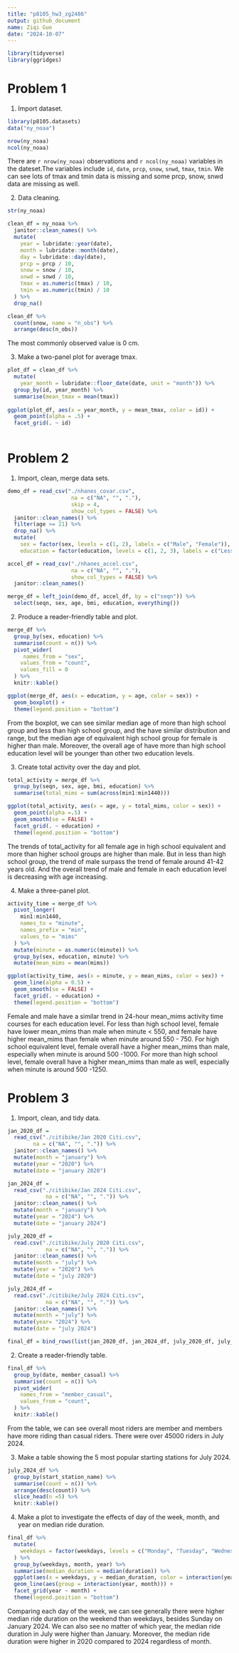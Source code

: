 ```yaml
---
title: "p8105_hw3_zg2486"
output: github_document
name: Ziqi Guo
date: "2024-10-07"
---
```


```r
library(tidyverse)
library(ggridges)
```



# Problem 1
1. Import dataset.
```r
library(p8105.datasets)
data("ny_noaa")

nrow(ny_noaa)
ncol(ny_noaa)
```
There are `r nrow(ny_noaa)` observations and `r ncol(ny_noaa)` variables in the dateset.The variables include `id`, `date`, `prcp`, `snow`, `snwd`, `tmax`, `tmin`. We can see lots of tmax and tmin data is missing and some prcp, snow, snwd data are missing as well.

2. Data cleaning.
```r
str(ny_noaa)

clean_df = ny_noaa %>% 
  janitor::clean_names() %>% 
  mutate(
    year = lubridate::year(date),
    month = lubridate::month(date),
    day = lubridate::day(date),
    prcp = prcp / 10,
    snow = snow / 10,
    snwd = snwd / 10,
    tmax = as.numeric(tmax) / 10,
    tmin = as.numeric(tmin) / 10
  ) %>% 
  drop_na() 

clean_df %>% 
  count(snow, name = "n_obs") %>% 
  arrange(desc(n_obs))
```
The most commonly observed value is 0 cm.

3. Make a two-panel plot for average tmax.
```r
plot_df = clean_df %>% 
  mutate(
    year_month = lubridate::floor_date(date, unit = "month")) %>% 
  group_by(id, year_month) %>% 
  summarise(mean_tmax = mean(tmax))
  
ggplot(plot_df, aes(x = year_month, y = mean_tmax, color = id)) +
  geom_point(alpha = .5) +
  facet_grid(. ~ id)
  
```



# Problem 2
1. Import, clean, merge data sets.
```r
demo_df = read_csv("./nhanes_covar.csv",
                    na = c("NA", "", "."),
                    skip = 4,
                    show_col_types = FALSE) %>% 
  janitor::clean_names() %>% 
  filter(age >= 21) %>% 
  drop_na() %>% 
  mutate(
    sex = factor(sex, levels = c(1, 2), labels = c("Male", "Female")),
    education = factor(education, levels = c(1, 2, 3), labels = c("Less than high school", "High school equivalent", "More than high school"))) 

accel_df = read_csv("./nhanes_accel.csv",
                    na = c("NA", "", "."), 
                    show_col_types = FALSE) %>% 
  janitor::clean_names() 

merge_df = left_join(demo_df, accel_df, by = c("seqn")) %>% 
  select(seqn, sex, age, bmi, education, everything())
```

2. Produce a reader-friendly table and plot.
```r
merge_df %>% 
  group_by(sex, education) %>% 
  summarise(count = n()) %>% 
  pivot_wider(
     names_from = "sex",
    values_from = "count",
    values_fill = 0
  ) %>% 
  knitr::kable() 

ggplot(merge_df, aes(x = education, y = age, color = sex)) + 
  geom_boxplot() +
  theme(legend.position = "bottom")
```
From the boxplot, we can see similar median age of more than high school group and less than high school group, and the have similar distribution and range, but the median age of equivalent high school group for female is higher than male. Moreover, the overall age of have more than high school education level will be younger than other two education levels. 

3. Create total activity over the day and plot.
```r
total_activity = merge_df %>% 
  group_by(seqn, sex, age, bmi, education) %>% 
  summarise(total_mims = sum(across(min1:min1440)))

ggplot(total_activity, aes(x = age, y = total_mims, color = sex)) +
  geom_point(alpha =.5) +
  geom_smooth(se = FALSE) +
  facet_grid(. ~ education) +
  theme(legend.position = "bottom")
```
The trends of total_activity for all female age in high school equivalent and more than higher school groups are higher than male. But in less than high school group, the trend of male surpass the trend of female around 41-42 years old. And the overall trend of male and female in each education level is decreasing with age increasing. 

4. Make a three-panel plot.
```r
activity_time = merge_df %>% 
  pivot_longer(
    min1:min1440,
    names_to = "minute",
    names_prefix = "min",
    values_to = "mims"
  ) %>% 
  mutate(minute = as.numeric(minute)) %>% 
  group_by(sex, education, minute) %>% 
  mutate(mean_mims = mean(mims)) 

ggplot(activity_time, aes(x = minute, y = mean_mims, color = sex)) +
  geom_line(alpha = 0.5) +
  geom_smooth(se = FALSE) +
  facet_grid(. ~ education) +
  theme(legend.position = "bottom")
```
Female and male have a similar trend in 24-hour mean_mims activity time courses for each education level. For less than high school level, female have lower mean_mims than male when minute < 550, and female have higher mean_mims than female when minute around 550 - 750. For high school equivalent level, female overall have a higher mean_mims than male, especially when minute is around 
500 -1000. For more than high school level, female overall have a higher mean_mims than male as well, especially when minute is around 
500 -1250. 



# Problem 3
1. Import, clean, and tidy data.
```r
jan_2020_df = 
  read_csv("./citibike/Jan 2020 Citi.csv",
        na = c("NA", "", ".")) %>% 
  janitor::clean_names() %>% 
  mutate(month = "january") %>% 
  mutate(year = "2020") %>% 
  mutate(date = "january 2020")

jan_2024_df = 
  read_csv("./citibike/Jan 2024 Citi.csv",
            na = c("NA", "", ".")) %>% 
  janitor::clean_names() %>% 
  mutate(month = "january") %>% 
  mutate(year = "2024") %>% 
  mutate(date = "january 2024")

july_2020_df = 
  read.csv("./citibike/July 2020 Citi.csv",
            na = c("NA", "", ".")) %>% 
  janitor::clean_names() %>% 
  mutate(month = "july") %>% 
  mutate(year = "2020") %>% 
  mutate(date = "july 2020")

july_2024_df = 
  read.csv("./citibike/July 2024 Citi.csv",
            na = c("NA", "", ".")) %>% 
  janitor::clean_names() %>% 
  mutate(month = "july") %>% 
  mutate(year= "2024") %>% 
  mutate(date = "july 2024")

final_df = bind_rows(list(jan_2020_df, jan_2024_df, july_2020_df, july_2024_df)) 
```

2. Create a reader-friendly table.
```r
final_df %>% 
  group_by(date, member_casual) %>% 
  summarise(count = n()) %>% 
  pivot_wider(
    names_from = "member_casual",
    values_from = "count",
  ) %>%
  knitr::kable()
```
From the table, we can see overall most riders are member and members have more riding than casual riders. There were over 45000 riders in July 2024.

3. Make a table showing the 5 most popular starting stations for July 2024.
```r
july_2024_df %>% 
  group_by(start_station_name) %>% 
  summarise(count = n()) %>% 
  arrange(desc(count)) %>% 
  slice_head(n =5) %>% 
  knitr::kable()
```

4. Make a plot to investigate the effects of day of the week, month, and year on median ride duration.
```r
final_df %>% 
  mutate(
    weekdays = factor(weekdays, levels = c("Monday", "Tuesday", "Wednesday", "Thursday", "Friday", "Saturday", "Sunday"))
  ) %>% 
  group_by(weekdays, month, year) %>%
  summarise(median_duration = median(duration)) %>% 
  ggplot(aes(x = weekdays, y = median_duration, color = interaction(year, month))) +
  geom_line(aes(group = interaction(year, month))) + 
  facet_grid(year ~ month) +
  theme(legend.position = "bottom")
```
Comparing each day of the week, we can see generally there were higher median ride duration on the weekend than weekdays, besides Sunday on January 2024. We can also see no matter of which year, the median ride duration in July were higher than January. Moreover, the median ride duration were higher in 2020 compared to 2024 regardless of month.










